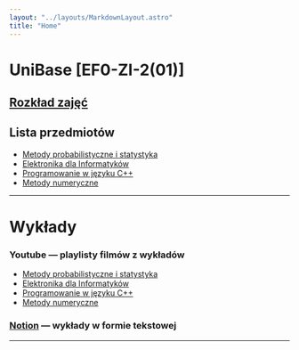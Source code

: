 ```yaml
---
layout: "../layouts/MarkdownLayout.astro"
title: "Home"
---
```



# UniBase [EF0-ZI-2(01)]

## [**Rozkład zajęć**](https://weii.prz.edu.pl/fcp/HGBUKOQtTKlQhbx08SlkTVRZeUTgtCgg9ACFDC0RGTXhBG1gnBVcoFW8SBDRKHg/6/public/pliki/madam/lato2023/1fi.pdf#page=2)

## Lista przedmiotów

- [Metody probabilistyczne i statystyka](/przedmioty/metody-probabilistyczne-i-statystyka)
- [Elektronika dla Informatyków](/przedmioty/elektronika-dla-informatykow)
- [Programowanie w języku C++](/przedmioty/programowanie-w-jezyku-cpp)
- [Metody numeryczne](/przedmioty/metody-numeryczne)

---

<h1 id="wyklady">Wykłady</h1>

### **Youtube** — playlisty filmów z wykładów

- [Metody probabilistyczne i statystyka](https://www.youtube.com/playlist?list=PLxnzOnUpNzMCRHL3T8D33L7iLRC6EPhQy)
- [Elektronika dla Informatyków](https://www.youtube.com/playlist?list=PLxnzOnUpNzMCmeyK9TPnNU9L40hgY9ypf)
- [Programowanie w języku C++](https://www.youtube.com/playlist?list=PLxnzOnUpNzMAWmLPLru6C25ePA3U7XJYi)
- [Metody numeryczne](https://www.youtube.com/playlist?list=PLxnzOnUpNzMB1AZL2SaRvyEutujrNjMq_)

### [**Notion**](https://www.notion.so/c1bc23bc0da841e78e3a4ae7aa1fb8a5?v=d06394825921465baf4a3a6cd41ebaf5) — wykłady w formie tekstowej

---

<AllExamsList />
